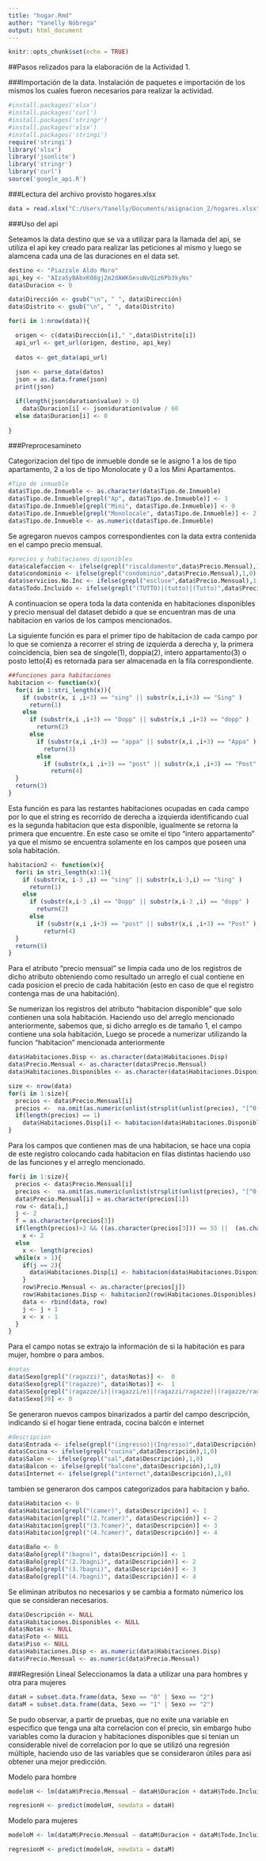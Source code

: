 ---
title: "hogar.Rmd"
author: "Yanelly Nóbrega"
output: html_document
---

```{r setup, include=FALSE}
knitr::opts_chunk$set(echo = TRUE)
```

##Pasos relizados para la elaboración de la Actividad 1.

###Importación de la data.
Instalación de paquetes e importación de los mismos los cuales fueron necesarios para realizar la actividad.
```{r }
#install.packages('xlsx')
#install.packages('curl')
#install.packages('stringr')
#install.packages('xlsx')
#install.packages('stringi')
require('stringi')
library('xlsx')
library('jsonlite')
library('stringr')
library('curl')
source('google_api.R')

```


###Lectura del archivo provisto hogares.xlsx
```{r }
data = read.xlsx("C:/Users/Yanelly/Documents/asignacion_2/hogares.xlsx", sheetIndex = 1, startRow = 1, endRow = 104, header = T, encoding = 'UTF-8')

```

###Uso del api

Seteamos la data destino que se va a utilizar para la llamada del api, se utiliza el api key creado para realizar las peticiones al mismo y luego se alamcena cada una de las duraciones en el data set.


```{r}
destino <- "Piazzale Aldo Moro" 
api_key <- "AIzaSyBAbxK08gj2m2dAWKGesuNvQiz6Pb3kyNs"
data$Duracion <- 0

data$Dirección <- gsub("\n", " ", data$Dirección)
data$Distrito <- gsub("\n", " ", data$Distrito)

for(i in 1:nrow(data)){

  origen <- c(data$Dirección[i]," ",data$Distrito[i])
  api_url <- get_url(origen, destino, api_key)
  
  datos <- get_data(api_url)
  
  json <- parse_data(datos)
  json = as.data.frame(json)
  print(json)

  if(length(json$duration$value) > 0)
    data$Duracion[i] <- json$duration$value / 60 
  else data$Duracion[i] <- 0 
 
}

```


###Preprocesamineto

Categorizacion del tipo de inmueble donde se le asigno 1 a los de tipo apartamento, 2 a los de tipo Monolocate y 0 a los Mini Apartamentos.
```{r }
#Tipo de inmueble
data$Tipo.de.Inmueble <- as.character(data$Tipo.de.Inmueble) 
data$Tipo.de.Inmueble[grepl("Ap", data$Tipo.de.Inmueble)] <- 1 
data$Tipo.de.Inmueble[grepl("Mini", data$Tipo.de.Inmueble)] <- 0
data$Tipo.de.Inmueble[grepl("Monolocale", data$Tipo.de.Inmueble)] <- 2
data$Tipo.de.Inmueble <- as.numeric(data$Tipo.de.Inmueble) 
```


Se agregaron nuevos campos correspondientes con la data extra contenida en el campo precio mensual.
```{r }
#precios y habitaciones disponibles
data$calefaccion <- ifelse(grepl("riscaldamento",data$Precio.Mensual),1,0)
data$condominio <- ifelse(grepl("condominio",data$Precio.Mensual),1,0)
data$servicios.No.Inc <- ifelse(grepl("escluse",data$Precio.Mensual),1,0)
data$Todo.Incluido <- ifelse(grepl("(TUTTO)|(tutto)|(Tutto)",data$Precio.Mensual),1,0)
```

A continuacion se opera toda la data contenida en habitaciones disponibles y precio mensual del dataset debido a que se encuentran mas de una habitacion en varios de los campos mencionados.

La siguiente función es para el primer tipo de habitacion de cada campo por lo que se comienza a recorrer el string de izquierda a derecha y, la primera coincidencia, bien sea de singole(1), doppia(2), intero appartamento(3) o posto letto(4) es retornada para ser almacenada en la fila correspondiente.
```{r }
##funciones para habitaciones
habitacion <- function(x){
  for(i in 1:stri_length(x)){
    if (substr(x, i ,i+3) == "sing" || substr(x,i,i+3) == "Sing" )
      return(1)
    else 
      if (substr(x,i ,i+3) == "Dopp" || substr(x,i ,i+3) == "dopp" )
        return(2)
      else
        if (substr(x,i ,i+3) == "appa" || substr(x,i ,i+3) == "Appa" )
          return(3)
        else
          if (substr(x,i ,i+3) == "post" || substr(x,i ,i+3) == "Post" )
            return(4)
  }
  return(3)
}

```

Esta función es para las restantes habitaciones ocupadas en cada campo por lo que el string es recorrido de derecha a izquierda identificando cual es la segunda habitacion que esta disponible, igualmente se retorna la primera que encuentre. En este caso se omite el tipo "intero appartamento" ya que el mismo se encuentra solamente en los campos que poseen una sola habitación.

```{r }
habitacion2 <- function(x){
  for(i in stri_length(x):1){
    if (substr(x, i-3 ,i) == "sing" || substr(x,i-3,i) == "Sing" )
      return(1)
    else 
      if (substr(x,i-3 ,i) == "Dopp" || substr(x,i-3 ,i) == "dopp" )
        return(2)
      else
        if (substr(x,i ,i+3) == "post" || substr(x,i ,i+3) == "Post" )
          return(4)
  }
  return(5)
}
```


Para el atributo "precio mensual" se limpia cada uno de los registros de dicho atributo obteniendo como resultado un arreglo el cual contiene en cada posicion el precio de cada habitación (esto en caso de que el registro contenga mas de una habitación). 

Se numerizan los registros del atributo "habitacion disponible" que solo contienen una sola habitación. Haciendo uso del arreglo mencionado anteriormente, sabemos que, si dicho arreglo es de tamaño 1, el campo contiene una sola habitación, Luego se procede a numerizar utilizando la funcion "habitacion" mencionada anteriormente   
```{r }
data$Habitaciones.Disp <- as.character(data$Habitaciones.Disp)
data$Precio.Mensual <- as.character(data$Precio.Mensual)
data$Habitaciones.Disponibles <- as.character(data$Habitaciones.Disponibles)

size <- nrow(data)
for(i in 1:size){
  precios <- data$Precio.Mensual[i]
  precios <-  na.omit(as.numeric(unlist(strsplit(unlist(precios), "[^0-9]+"))))
  if(length(precios) == 1)
    data$Habitaciones.Disp[i] <- habitacion(data$Habitaciones.Disponibles[i])
}
```

Para los campos que contienen mas de una habitacion, se hace una copia de este registro colocando cada habitacion en filas distintas haciendo uso de las funciones y el arreglo mencionado.

```{r }
for(i in 1:size){
  precios <- data$Precio.Mensual[i]
  precios <-  na.omit(as.numeric(unlist(strsplit(unlist(precios), "[^0-9]+"))))
  data$Precio.Mensual[i] = as.character(precios[1])
  row <- data[i,]
  j <- 2
  f = as.character(precios[3])
  if(length(precios)>2 && ((as.character(precios[3])) == 55 ||  (as.character(precios[3])) == 50))
    x <- 2  
  else
    x <- length(precios)
  while(x > 1){
    if(j == 2){
      data$Habitaciones.Disp[i] <- habitacion(data$Habitaciones.Disponibles[i])  
    }
    row$Precio.Mensual <- as.character(precios[j])
    row$Habitaciones.Disp <- habitacion2(row$Habitaciones.Disponibles)
    data <- rbind(data, row)
    j <- j + 1
    x <- x - 1
  }
}
```


Para el campo notas se extrajo la información de si la habitación es para mujer, hombre o para ambos.
```{r }
#notas
data$Sexo[grepl("(ragazzi)", data$Notas)] <-  0
data$Sexo[grepl("(ragazze)", data$Notas)] <-  1
data$Sexo[grepl("(ragazze/i)|(ragazzi/e)|(ragazzi/ragazze)|(ragazze/ragazzi)", data$Notas)] <- 2
data$Sexo[39] <- 0
```


Se generaron nuevos campos binarizados a  partir del campo descripción, indicando si el hogar tiene entrada, cocina balcón e  internet 
```{r }

#descripcion
data$Entrada <- ifelse(grepl("(ingresso)|(Ingresso)",data$Descripción),1,0)
data$Cocina <- ifelse(grepl("cucina",data$Descripción),1,0)
data$Salon <- ifelse(grepl("sal",data$Descripción),1,0)
data$Balcon <- ifelse(grepl("balcone",data$Descripción),1,0)
data$Internet <- ifelse(grepl("internet",data$Descripción),1,0)

```

tambien se generaron dos campos categorizados para habitacion y baño. 
```{r }
data$Habitacion <- 0 
data$Habitacion[grepl("(camer)", data$Descripción)] <- 1
data$Habitacion[grepl("(2.?camer)", data$Descripción)] <- 2
data$Habitacion[grepl("(3.?camer)", data$Descripción)] <- 3
data$Habitacion[grepl("(4.?camer)", data$Descripción)] <- 4

data$Baño <- 0 
data$Baño[grepl("(bagno)", data$Descripción)] <- 1
data$Baño[grepl("(2.?bagni)", data$Descripción)] <- 2
data$Baño[grepl("(3.?bagni)", data$Descripción)] <- 3
data$Baño[grepl("(4.?bagni)", data$Descripción)] <- 4

```


Se eliminan atributos no necesarios y se cambia a formato númerico los que se consideran necesarios.
```{r }
data$Descripción <- NULL
data$Habitaciones.Disponibles <- NULL
data$Notas <- NULL
data$Foto <- NULL
data$Piso <- NULL
data$Habitaciones.Disp <- as.numeric(data$Habitaciones.Disp) 
data$Precio.Mensual <- as.numeric(data$Precio.Mensual) 
```


###Regresión Lineal 
Seleccionamos la data a utilizar una para hombres y otra para mujeres
```{r }
dataH = subset.data.frame(data, Sexo == "0" | Sexo == "2")
dataM = subset.data.frame(data, Sexo == "1" | Sexo == "2")

```

 Se pudo observar, a partir de pruebas, que no exite una variable en especifico que tenga una alta correlacion con el precio, sin embargo hubo variables como la duracion y habitaciones disponibles que si tenian un  considerable nivel de correlacion por lo que se utilizó una regresión múltiple, haciendo uso de las variables que se consideraron útiles para asi obtener una mejor predicción.


Modelo para hombre
```{r }

modeloH <- lm(dataH$Precio.Mensual ~ dataH$Duracion + dataH$Todo.Incluido + dataH$Habitaciones.Disp + dataH$Cocina + dataH$Salon + dataH$Balcon + dataH$Habitacion + dataH$Baño)

regresionH <- predict(modeloH, newdata = dataH)

```


Modelo para mujeres
```{r}
modeloM <- lm(dataM$Precio.Mensual ~ dataM$Duracion + dataM$Todo.Incluido + dataM$Habitaciones.Disp + dataM$Cocina + dataM$Salon + dataM$Balcon + dataM$Habitacion + dataM$Baño)

regresionM <- predict(modeloH, newdata = dataM)
```